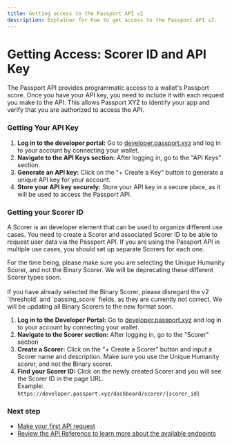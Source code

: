 ```yaml
---
title: Getting access to the Passport API v2
description: Explainer for how to get access to the Passport API v2.
---
```


# Getting Access: Scorer ID and API Key

The Passport API provides programmatic access to a wallet's Passport score. Once you have your API key, you need to include it with each request you make to the API. This allows Passport XYZ to identify your app and verify that you are authorized to access the API.

### Getting Your API Key

1. **Log in to the developer portal:** Go to [developer.passport.xyz](https://developer.passport.xyz) and log in to your account by connecting your wallet.
2. **Navigate to the API Keys section:** After logging in, go to the "API Keys" section.
3. **Generate an API key:** Click on the "+ Create a Key" button to generate a unique API key for your account.
4. **Store your API key securely:** Store your API key in a secure place, as it will be used to access the Passport API.


### Getting your Scorer ID
A Scorer is an developer element that can be used to organize different use cases. You need to create a Scorer and associated Scorer ID to be able to request user data via the Passport API. If you are using the Passport API in multiple use cases, you should set up separate Scorers for each one.

<Callout type="warning">
For the time being, please make sure you are selecting the Unique Humanity Scorer, and not the Binary Scorer. We will be deprecating these different Scorer types soon.<br /><br />If you have already selected the Binary Scorer, please disregard the v2 `threshold` and `passing_score` fields, as they are currently not correct. We will be updating all Binary Scorers to the new format soon.
</Callout>

1. **Log in to the Developer Portal:** Go to [developer.passport.xyz](https://developer.passport.xyz) and log in to your account by connecting your wallet.
2. **Navigate to the Scorer section:** After logging in, go to the "Scorer" section
3. **Create a Scorer:** Click on the "+ Create a Scorer" button and input a Scorer name and description. Make sure you use the Unique Humanity scorer, and not the Binary scorer.
4. **Find your Scorer ID:** Click on the newly created Scorer and you will see the Scorer ID in the page URL.\
   Example: `https://developer.passport.xyz/dashboard/scorer/{scorer_id}`

### Next step

* [Make your first API request](quick-start-guide)
* [Review the API Reference to learn more about the available endpoints](api-reference)